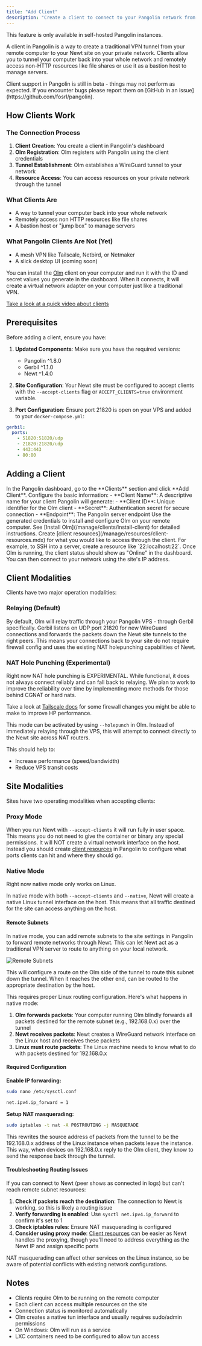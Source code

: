 ```yaml
---
title: "Add Client"
description: "Create a client to connect to your Pangolin network from a remote computer"
---
```


<Note>
This feature is only available in self-hosted Pangolin instances.
</Note>

A client in Pangolin is a way to create a traditional VPN tunnel from your remote computer to your Newt site on your private network. Clients allow you to tunnel your computer back into your whole network and remotely access non-HTTP resources like file shares or use it as a bastion host to manage servers.

<Note>
Client support in Pangolin is still in beta - things may not perform as expected. If you encounter bugs please report them on [GitHub in an issue](https://github.com/fosrl/pangolin).
</Note>

## How Clients Work

### The Connection Process

1. **Client Creation**: You create a client in Pangolin's dashboard
2. **Olm Registration**: Olm registers with Pangolin using the client credentials
3. **Tunnel Establishment**: Olm establishes a WireGuard tunnel to your network
4. **Resource Access**: You can access resources on your private network through the tunnel

### What Clients Are

- A way to tunnel your computer back into your whole network
- Remotely access non HTTP resources like file shares
- A bastion host or "jump box" to manage servers

### What Pangolin Clients Are Not (Yet)

- A mesh VPN like Tailscale, Netbird, or Netmaker
- A slick desktop UI (coming soon)

You can install the [Olm](https://github.com/fosrl/olm) client on your computer and run it with the ID and secret values you generate in the dashboard. When it connects, it will create a virtual network adapter on your computer just like a traditional VPN.

[Take a look at a quick video about clients](https://youtu.be/jg8Bb05hlnI)

## Prerequisites

Before adding a client, ensure you have:

1. **Updated Components**: Make sure you have the required versions:
   - Pangolin ^1.8.0
   - Gerbil ^1.1.0
   - Newt ^1.4.0

2. **Site Configuration**: Your Newt site must be configured to accept clients with the `--accept-clients` flag or `ACCEPT_CLIENTS=true` environment variable.

3. **Port Configuration**: Ensure port 21820 is open on your VPS and added to your `docker-compose.yml`:

```yml title="docker-compose.yml" highlight={4}
gerbil: 
  ports:
    - 51820:51820/udp
    - 21820:21820/udp
    - 443:443
    - 80:80
```

## Adding a Client

<Steps>
<Step title="Navigate to Clients">
  In the Pangolin dashboard, go to the **Clients** section and click **Add Client**.
</Step>

<Step title="Configure client details">
  Configure the basic information:
  - **Client Name**: A descriptive name for your client
</Step>

<Step title="Generate Olm credentials">
  Pangolin will generate:
  - **Client ID**: Unique identifier for the Olm client
  - **Secret**: Authentication secret for secure connection
  - **Endpoint**: The Pangolin server endpoint
</Step>

<Step title="Install Olm">
  Use the generated credentials to install and configure Olm on your remote computer. See [Install Olm](/manage/clients/install-client) for detailed instructions.
</Step>

<Step title="Configure resources">
  Create [client resources](/manage/resources/client-resources.mdx) for what you would like to access through the client. For example, to SSH into a server, create a resource like `22:localhost:22`.
</Step>

<Step title="Verify connection">
  Once Olm is running, the client status should show as "Online" in the dashboard. You can then connect to your network using the site's IP address.
</Step>
</Steps>

## Client Modalities

Clients have two major operation modalities:

### Relaying (Default)

By default, Olm will relay traffic through your Pangolin VPS - through Gerbil specifically. Gerbil listens on UDP port 21820 for new WireGuard connections and forwards the packets down the Newt site tunnels to the right peers. This means your connections back to your site do not require firewall config and uses the existing NAT holepunching capabilities of Newt.

### NAT Hole Punching (Experimental)

<Note>
Right now NAT hole punching is EXPERIMENTAL. While functional, it does not always connect reliably and can fall back to relaying. We plan to work to improve the reliability over time by implementing more methods for those behind CGNAT or hard nats.

Take a look at [Tailscale docs](https://tailscale.com/kb/1361/firewall) for some firewall changes you might be able to make to improve HP performance.
</Note>

This mode can be activated by using `--holepunch` in Olm. Instead of immediately relaying through the VPS, this will attempt to connect directly to the Newt site across NAT routers.

This should help to:
- Increase performance (speed/bandwidth)
- Reduce VPS transit costs

## Site Modalities

Sites have two operating modalities when accepting clients:

### Proxy Mode

When you run Newt with `--accept-clients` it will run fully in user space. This means you do not need to give the container or binary any special permissions. It will NOT create a virtual network interface on the host. Instead you should create [client resources](../resources/client-resources.mdx) in Pangolin to configure what ports clients can hit and where they should go.

### Native Mode

<Note>
Right now native mode only works on Linux.
</Note>

In native mode with both `--accept-clients` and `--native`, Newt will create a native Linux tunnel interface on the host. This means that all traffic destined for the site can access anything on the host.

#### Remote Subnets

In native mode, you can add remote subnets to the site settings in Pangolin to forward remote networks through Newt. This can let Newt act as a traditional VPN server to route to anything on your local network.

<Frame caption="Pangolin UI showing remote subnets for clients.">
  <img src="/images/remote_subnets.png" alt="Remote Subnets"/>
</Frame>

This will configure a route on the Olm side of the tunnel to route this subnet down the tunnel. When it reaches the other end, can be routed to the appropriate destination by the host.

This requires proper Linux routing configuration. Here's what happens in native mode:

1. **Olm forwards packets**: Your computer running Olm blindly forwards all packets destined for the remote subnet (e.g., 192.168.0.x) over the tunnel
2. **Newt receives packets**: Newt creates a WireGuard network interface on the Linux host and receives these packets
3. **Linux must route packets**: The Linux machine needs to know what to do with packets destined for 192.168.0.x

#### Required Configuration

**Enable IP forwarding:**
```bash
sudo nano /etc/sysctl.conf

net.ipv4.ip_forward = 1
```

**Setup NAT masquerading:**
```bash
sudo iptables -t nat -A POSTROUTING -j MASQUERADE
```

This rewrites the source address of packets from the tunnel to be the 192.168.0.x address of the Linux instance when packets leave the instance. This way, when devices on 192.168.0.x reply to the Olm client, they know to send the response back through the tunnel.

#### Troubleshooting Routing Issues

If you can connect to Newt (peer shows as connected in logs) but can't reach remote subnet resources:

1. **Check if packets reach the destination**: The connection to Newt is working, so this is likely a routing issue
2. **Verify forwarding is enabled**: Use `sysctl net.ipv4.ip_forward` to confirm it's set to 1
3. **Check iptables rules**: Ensure NAT masquerading is configured
4. **Consider using proxy mode**: [Client resources](../resources/client-resources.mdx) can be easier as Newt handles the proxying, though you'll need to address everything as the Newt IP and assign specific ports

<Note>
NAT masquerading can affect other services on the Linux instance, so be aware of potential conflicts with existing network configurations.
</Note>

## Notes

- Clients require Olm to be running on the remote computer
- Each client can access multiple resources on the site
- Connection status is monitored automatically
- Olm creates a native tun interface and usually requires sudo/admin permissions
- On Windows: Olm will run as a service
- LXC containers need to be configured to allow tun access
